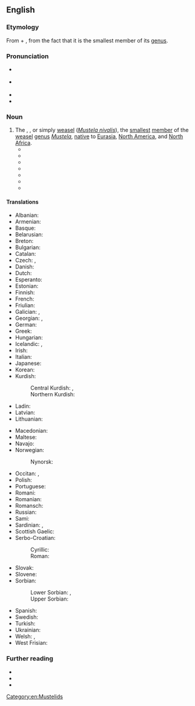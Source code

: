 ==English==
{{was wotd|2020|February|26}}

===Etymology===
{{multiple images
|direction = vertical
|image1 = Mustela-nivalis.jpg
|image2 = Mustela winter.jpg
|caption2 = The least weasel (''[[Mustela nivalis]]'') in its [[summer]] ''(top)'' and [[winter]] [[pelage]]s ([[coat#Noun|coats]])
}}

From {{m|en|least}} + {{m|en|weasel}}, from the fact that it is the smallest member of its [[genus]].

===Pronunciation===
* {{a|RP}} {{IPA|en|/ˈliːst ˈwiːz(ə)l/}}
* {{a|GA}} {{IPA|en|/ˈlist ˈwiz(ə)l/}}
* {{rhymes|en|iːzəl|s=3}}
* {{hyphenation|en|least wea|sel}}

===Noun===
{{en-noun}}

# The {{vern|common weasel}}, {{vern|little weasel}}, or simply [[weasel]] (''[[Mustela nivalis]]''), the [[small]]est [[member]] of the [[weasel]] [[genus]] ''[[Mustela]]'', [[native#Adjective|native]] to [[Eurasia]], [[North America]], and [[North Africa]].
#* {{quote-book|en|author=Elliott Coues|authorlink=Elliott Coues|chapter=MUSTELINÆ—Continued: The Weasels. [The Weasel. Putorius (Gale) vulgaris.]|title=Fur-bearing Animals: A Monograph of North American Mustelidæ,{{nb...|in which an Account of the Wolverene, the Martens or Sables, the Ermine, the Mink and Various Other Kinds of Weasels, Several Species of Skunks, the Badger, the Land and Sea Otters, and Numerous Exotic Allies of these Animals, in Contributed to the History of North American Mammals.}}|series=[[w:United States Geological Survey|United States Geological Survey of the Territories]], [[w:United States Department of the Interior|Department of the Interior]], Miscellaneous Publications|seriesvolume=no. 8|location=Washington, D.C.|publisher=[[w:United States Government Publishing Office|Government Printing Office]]|year=1877|page=105|pageurl=https://books.google.com/books?id=2pbDQ3WZrMoC&pg=PA105|oclc=2500572|passage=The range of the '''Least Weasel''' extends entirely across the continent on this hemisphere; but its north and south dispersion are less definite, in the present state of our knowledge.}}
#* {{quote-book|en|author=Edward P[ayson] Roe|authorlink=Edward Payson Roe|chapter=An Old Tenement|title=Nature’s Serial Story|location=New York, N.Y.|publisher=[[w:Dodd, Mead & Co.|Dodd, Mead, and Company]]|year=1884|page=342|pageurl=https://archive.org/details/naturesserial00roeeiala/page/342/mode/1up|oclc=804655581|passage=Two other interesting animals may have lived in that tree, the '''least weasel''' and his sanguinary cousin the ermine, or large weasel. Both are brown, after the snow finally disappears, and both turn white with the first snow-storm.}}
#* {{quote-journal|en|author=Edward W[illiam] Nelson|authorlink=Edward William Nelson|title=Smaller Mammals of North America|editor=[[w:Gilbert Hovey Grosvenor|Gilbert H[ovey] Grosvenor]]|magazine={{w|National Geographic}}|location=Washington, D.C.|publisher={{w|National Geographic Society}}{{nb...|Hubbard Memorial Hall}}|month=May|year=1918|volume=XXXIII|issue=5|page=471|pageurl=https://archive.org/details/nationalgeograp331918nati/page/471/mode/1up|issn=0027-9358|oclc=1049714034|passage=The '''least weasels''' are also circumpolar in distribution, but are limited to the northern parts of Europe, Asia, and North America. [...] '''Least weasels''' are characterized by the same swift alertness and boldness so marked in the larger species. In fact they are, if possible, even quicker in their movements.}}
#* {{quote-book|en|author=Hartley H. T. Jackson|chapter=Family Mustelidae, Weasels and Allies|title=Mammals of Wisconsin|location=Madison, Wis.|publisher={{w|University of Wisconsin Press}}|year=1961|page=344|pageurl=https://books.google.com/books?id=qQfigtpJ11gC&pg=PA344|column=2|isbn=978-0-299-02150-4|passage=The '''least weasel''' is active both summer and winter, and although primarily nocturnal, it frequently hunts in the daytime. It neither hibernates nor migrates, though it may move from area to area to find available food.}}
#* {{quote-book|en|author=John McPhee|authorlink=John McPhee|chapter=Travels in Georgia|title=Pieces of the Frame|edition=1st paperback|location=New York, N.Y.|publisher={{w|Farrar, Straus and Giroux}}|year=1973|year_published=1979|page=28|pageurl=https://books.google.com/books?id=VNW3w5xpIjcC&pg=PA28|isbn=978-0-374-51498-3|passage=[S]he had hoped against hope that he would be a '''least weasel'''—smallest of all carnivores. She had never seen one. The '''least weasel''' diets almost exclusively on tiny, selected mice.}}
#* {{quote-journal|en|author=Steve Maslowski|title=The Least Weasel|magazine=[[w:Boys' Life|Boys’ Life: The Magazine for All Boys]]|location=North Brunswick, N.J.|publisher={{w|Boy Scouts of America}}|month=January|year=1978|volume=LXVIII|issue=1|page=18|pageurl=https://books.google.com/books?id=AV31uiCINC4C&pg=PA18|column=1|oclc=848277009|passage=Ounce for ounce, few creatures who hunt can match the relentless little '''least weasel'''. Driven by hunger and nervous energy, this tiny bundle of muscle and nerves is an efficient killer. [...] The '''least weasel''' can't squirt its foul fume like a skunk, but it can raise a pretty good stink. In summer, the male wears a coat which a chocolate brown top and white belly. In winter, the entire coat becomes white to match the snow.}}
#* {{quote-book|en|author=Yeong-Seok Jo|author2=John T. Baccus|author3=John L. Koprowski|authorlink3=John L. Koprowski|chapter=Carnivora [''Mustela nivalis'' Linnaeus 1766—Least Weasel]|title=Mammals of Korea|location=Incheon|publisher=National Institute of Biological Resources|date=20 December 2018|page=209|pageurl=https://books.google.com/books?id=71yHDwAAQBAJ&pg=PA209|isbn=978-89-6811-369-7|passage='''Least weasels''' kill prey much larger than themselves. [...] '''Least weasels''' kill small prey, such as voles, with a bite to the skull's occipital region or neck to disarticulate cervical vertebrae. [...] '''Least weasels''' do not dig dens, but nests{{sic|nest}} in abandoned burrows of other species, such as moles or rats, in crevices among tree roots, hollow logs, or stone walls.}}

====Translations====
{{trans-top|''Mustela nivalis''}}
* Albanian: {{t|sq|nuse e lalës|?}}
* Armenian: {{t+|hy|աքիս}}
* Basque: {{t+|eu|erbinude}}
* Belarusian: {{t|be|ла́ска|f}}
* Breton: {{t+|br|kaerell|f}}
* Bulgarian: {{t+|bg|невестулка|f}}
* Catalan: {{t+|ca|mostela|f}}
* Czech: {{t|cs|lasice|f}}, {{t+|cs|kolčava|f}}
* Danish: {{t+|da|brud|c}}
* Dutch: {{t+|nl|wezel|m}}
* Esperanto: {{t|eo|mustelo}}
* Estonian: {{t+|et|nirk}}
* Finnish: {{t+|fi|lumikko}}
* French: {{t+|fr|belette|f}}
* Friulian: {{t|fur|bilite|?}}
* Galician: {{t+|gl|donicela|f}}, {{t|gl|denociña|f}}
* Georgian: {{t|ka|დედოფალა}}, {{t|ka|სინდიოფალა}}
* German: {{t+|de|Wiesel|n}}
* Greek: {{t+|el|νυφίτσα|f}}
* Hungarian: {{t+|hu|menyét}}
* Icelandic: {{t+|is|hreysiköttur|m}}, {{t|is|vesla|?}}
* Irish: {{t|ga|bláthnaid ghallda|f}}
* Italian: {{t+|it|donnola|f}}
* Japanese: {{t+|ja|イイズナ}}
* Korean: {{t|ko|무산쇠족제비}}
* Kurdish:
*: Central Kurdish: {{t|ckb|بانبانک}}, {{t+|ckb|ڕِزق}}
*: Northern Kurdish: {{t+|kmr|banevank}}
* Ladin: {{t|lld|belora|?}}
* Latvian: {{t|lv|zebiekste|?}}
* Lithuanian: {{t|lt|žebenkštis|?}}
{{trans-mid}}
* Macedonian: {{t|mk|невестулка|f}}
* Maltese: {{t|mt|ballottra|?}}
* Navajo: {{t|nv|dlǫ́ʼii yázhí}}
* Norwegian:
*: Nynorsk: {{t|nn|snømus|f}}
* Occitan: {{t+|oc|mostèla|f}}, {{t|oc|polida|f}}
* Polish: {{t+|pl|łasica|f}}
* Portuguese: {{t+|pt|doninha|f}}
* Romani: {{t|rom|boriori|f}}
* Romanian: {{t+|ro|nevăstuică|f}}
* Romansch: {{t|rm|mustaila|f}}
* Russian: {{t+|ru|ла́ска|f}}
* Sami: {{t-check|se|nirpi}}
* Sardinian: {{t|sc|bucca de mele|?}}, {{t|sc|bucchemeli|?}}
* Scottish Gaelic: {{t|gd|neas bheag|f}}
* Serbo-Croatian:
*: Cyrillic: {{t|sh|ла̀сица|f}}
*: Roman: {{t+|sh|làsica|f}}
* Slovak: {{t|sk|lasica|f}}
* Slovene: {{t+|sl|podlasica|f}}
* Sorbian:
*: Lower Sorbian: {{t|dsb|łasyca|f}}, {{t|dsb|łasycka|f}}
*: Upper Sorbian: {{t|hsb|kohlica|f}}
* Spanish: {{t+|es|mostela|f}}
* Swedish: {{t+|sv|vessla|c}}
* Turkish: {{t+|tr|gelincik}}
* Ukrainian: {{t|uk|ласиця|f}}
* Welsh: {{t|cy|bronwen|f}}, {{t|cy|gwenci|f}}
* West Frisian: {{t|fy|wezeling|?}}
{{trans-bottom}}

===Further reading===
* {{pedia}}
* {{specieslite|Mustela nivalis|i=1}}
* {{comcatlite|Mustela nivalis|i=1}}

[[Category:en:Mustelids]]